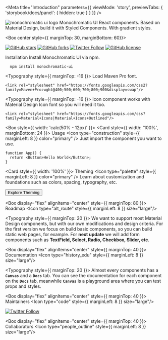 
<Meta title="Introduction"  parameters={{ 
  viewMode: 'story',
  previewTabs: { 
    'storybook/docs/panel': { 
      hidden: true 
      } 
    } 
  }}
/>

<Box display="flex" justifyContent="center">
  <Image 
    src="https://res.cloudinary.com/kaypacha/image/upload/v1593742285/monochromatic/logo/monochromatic.png"
    alt="monochromatic ui logo"
    height={20}
    width={20}
  />
  <Box display="flex" flexDirection="column" justifyContent="space-between" style={{ marginLeft: 40 }}>
    <Typography style={{ fontSize: 56, fontWeight: 700, lineHeight: 0.7 }} variant="h1" color="primary">
      Monochromatic UI
    </Typography>
    <Typography style={{ fontWeight: 500, width: '90%' }} variant="h4" color="shade1">
      React components. Based on Material Design, build it with Styled Components.
      <Typography as="span" style={{ fontWeight: 500, marginLeft: 6 }} variant="h4" color={{ from: "black", to: "tint1", direction: "right" }}>
        With gradient styles.
      </Typography>
    </Typography>
  </Box>
</Box>

<Box center style={{ marginTop: 30, marginBottom: 60}}>

[![GitHub stars](https://img.shields.io/github/stars/ByeBye-Sama/monochromatic?color=94D5CD&logo=github&style=for-the-badge)](https://github.com/ByeBye-Sama/monochromatic/stargazers) 
[![GitHub forks](https://img.shields.io/github/forks/ByeBye-Sama/monochromatic?color=5EC0B4&logo=github&style=for-the-badge)](https://github.com/ByeBye-Sama/monochromatic/network) 
[![Twitter Follow](https://img.shields.io/twitter/follow/monochromaticui?color=29AC9C&label=Twitter&logo=twitter&logoColor=FFFFFF&style=for-the-badge)](https://twitter.com/intent/user?screen_name=monochromaticui)
[![GitHub license](https://img.shields.io/github/license/ByeBye-Sama/monochromatic?color=1E8175&style=for-the-badge)](https://github.com/ByeBye-Sama/monochromatic/blob/master/LICENSE)


</Box>

<Box display="flex" justifyContent="space-between">
<Card style={{ width: 'calc(50% - 12px)' }}>
  <CardContent style={{ height: 465 }}>
    <Box display="flex" alignItems="center">
      <Typography variant="h5">
        Installation
      </Typography>
      <Icon type="get_app" style={{ marginLeft: 8 }} color="primary" />
    </Box>
    <Typography>
      Install Monochromatic UI via npm.
    </Typography>

      npm install monochromatic-ui

  <Typography style={{ marginTop: -16 }}>
    Load Maven Pro font.
  </Typography>

    <link rel="stylesheet" href="https://fonts.googleapis.com/css2?family=Maven+Pro:wght@400;500;600;700;800;900&display=swap"/>

  <Typography style={{ marginTop: -16 }}>
    Icon component works with Material Design Icon font so you will need it too.
  </Typography>

    <link rel="stylesheet" href="https://fonts.googleapis.com/css?family=Material+Icons|Material+Icons+Outlined"/>

  </CardContent>
</Card>

<Box style={{ width: 'calc(50% - 12px)' }}>
<Card style={{ width: '100%', marginBottom: 24 }}>
  <CardContent>
    <Box display="flex" alignItems="center">
      <Typography variant="h5">
        Usage
      </Typography>
      <Icon type="construction" style={{ marginLeft: 8 }} color="primary" />
    </Box>
    <Typography>
      Just import the component you want to use.
    </Typography>


    function App() {
      return <Button>Hello World</Button>;
    }
  </CardContent>
</Card>

<Card style={{ width: '100%' }}>
  <CardContent>
    <Box display="flex" alignItems="center">
      <Typography variant="h5">
        Theming
      </Typography>
      <Icon type="palette" style={{ marginLeft: 8 }} color="primary" />
    </Box>
    <Typography>
      Learn about customization and foundations such as colors, spacing, typography, etc.
    </Typography>
  </CardContent>
  <CardActions>

  [<Button variant="text" color="shade1">Explore Theming</Button>](/?path=/docs/system-theme--palette)

  </CardActions>
</Card>
</Box>
</Box>

<Box display="flex" alignItems="center" style={{ marginTop: 80 }}>
  <Typography variant="h3">
    Roadmap
  </Typography>
  <Icon type="alt_route" style={{ marginLeft: 8 }} size="large"/>
</Box>

<Divider />

<Typography style={{ marginTop: 20 }}>
  We want to support most Material Design components, but with our own modifications and design criteria. 
  For the first version we focus on build basic components, so you can build static web pages, for example.
  For <b>next update</b> we will add form components such as <b>TextField, Select, Radio, Checkbox, Slider, etc</b>.
</Typography>

<Box display="flex" alignItems="center" style={{ marginTop: 40 }}>
  <Typography variant="h3">
    Documentation
  </Typography>
  <Icon type="history_edu" style={{ marginLeft: 8 }} size="large"/>
</Box>

<Divider />

<Typography style={{ marginTop: 20 }}>
  Almost every components has a <b>`Canvas`</b> and a <b>`Docs`</b> tab. You can see the documentation for each component on the <b>`Docs`</b> tab, 
  meanwhile <b>`Canvas`</b> is a playground area where you can test props and styles.
</Typography>

<Box display="flex" alignItems="center" style={{ marginTop: 40 }}>
  <Typography variant="h3">
    Maintainers
  </Typography>
  <Icon type="code" style={{ marginLeft: 8 }} size="large"/>
</Box>

<Divider />

<a href="https://github.com/ByeBye-Sama" target="_blank">
<Avatar style={{ marginTop: 20 }} size={10} src="https://avatars0.githubusercontent.com/u/19353687?s=460&u=5b414c11f7595ced350cbe720a3d7c2f14c6b0fa&v=4" />
</a>

[![Twitter Follow](https://img.shields.io/twitter/follow/byebye_sama?color=29AC9C&label=Twitter&logo=twitter&logoColor=29AC9C&style=for-the-badge)](https://twitter.com/intent/user?screen_name=byebye_sama)


<Box display="flex" alignItems="center" style={{ marginTop: 40 }}>
  <Typography variant="h3">
    Collaborators
  </Typography>
  <Icon type="people_outline" style={{ marginLeft: 8 }} size="large"/>
</Box>

<Divider />

<a href="https://github.com/sklpcc" target="_blank">
<Avatar style={{ marginTop: 20 }} size={6} src="https://avatars3.githubusercontent.com/u/7380924?s=400&u=aae123b387dc046f7f354ab7b85b580af995fd52&v=4" />
</a>
